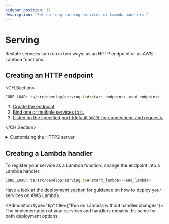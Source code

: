 ```yaml
---
sidebar_position: 11
description: "Set up long-running services or Lambda handlers."
---
```




# Serving
Restate services can run in two ways: as an HTTP endpoint or as AWS Lambda functions.

## Creating an HTTP endpoint
<CH.Section>
```typescript
CODE_LOAD::ts/src/develop/serving.ts#<start_endpoint>-<end_endpoint>
```

1. [Create the endpoint](focus://1,2)
2. [Bind one or multiple services to it.](focus://3,4)
3. [Listen on the specified port (default `9080`) for connections and requests.](focus://5)

</CH.Section>

<details className={"grey-details"}>
    <summary>Customizing the HTTP2 server</summary>

    If you need to manually control or customize the HTTP2 server, you can call `http2Handler()` instead of `listen()`, and then use it to manually instantiate the HTTP server:

    ```ts
    CODE_LOAD::ts/src/develop/serving.ts#<start_custom_endpoint>-<end_custom_endpoint>
    ```
</details>

## Creating a Lambda handler

To register your service as a Lambda function, change the endpoint into a Lambda handler:
```typescript
CODE_LOAD::ts/src/develop/serving.ts#<start_lambda>-<end_lambda>
```

Have a look at the [deployment section](/category/aws--aws-lambda)
for guidance on how to deploy your services on AWS Lambda.


<Admonition type="tip" title={"Run on Lambda without handler changes"}>
    The implementation of your services and handlers remains the same for both deployment options.
</Admonition>



